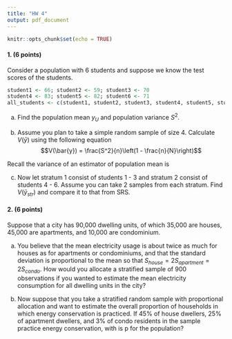 ```yaml
---
title: "HW 4"
output: pdf_document
---
```


```r
knitr::opts_chunk$set(echo = TRUE)
```

#### 1. (6 points)
\emph{Modified from Lohr Exercise 3.3} Consider a population with 6 students and suppose we know the test scores of the students.

```r
student1 <- 66; student2 <- 59; student3 <- 70
student4 <- 83; student5 <- 82; student6 <- 71
all_students <- c(student1, student2, student3, student4, student5, student6)
```

a. Find the population mean $y_U$ and population variance $S^2$.

b. Assume you plan to take a simple random sample of size 4. Calculate $V(\bar{y})$ using the following equation
$$V(\bar{y}) = \frac{S^2}{n}\left(1 - \frac{n}{N}\right)$$

Recall the variance of an estimator of population mean is 

c. Now let stratum 1 consist of students 1 - 3 and stratum 2 consist of students 4 - 6. Assume you can take 2 samples from each stratum. Find $V(\bar{y}_{str})$ and compare it to that from SRS.

#### 2. (6 points)
\emph{Modified from Lohr Exercise 3.6} Suppose that a city has 90,000 dwelling units, of which 35,000 are houses, 45,000 are apartments, and 10,000 are condominium.

a. You believe that the mean electricity usage is about twice as much for houses as for apartments or condominiums, and that the standard deviation is proportional to the mean so that $S_{house} = 2 S_{apartment}  = 2 S_{condo}$. How would you allocate a stratified sample of 900 observations if you wanted to estimate the mean electricity consumption for all dwelling units in the city?

b. Now suppose that you take a stratified random sample with proportional allocation and want to estimate the overall proportion of households in which energy conservation is practiced. If 45% of house dwellers, 25% of apartment dwellers, and 3% of condo residents in the sample practice energy conservation, with is p for the population?


